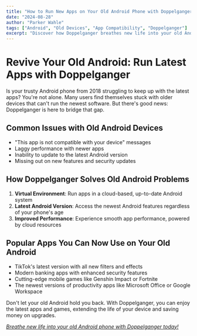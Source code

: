 ```yaml
---
title: "How to Run New Apps on Your Old Android Phone with Doppelganger"
date: "2024-08-28"
author: "Parker Wahle"
tags: ["Android", "Old Devices", "App Compatibility", "Doppelganger"]
excerpt: "Discover how Doppelganger breathes new life into your old Android phone, allowing you to run the latest apps and games despite outdated hardware."
---
```


# Revive Your Old Android: Run Latest Apps with Doppelganger

Is your trusty Android phone from 2018 struggling to keep up with the latest apps? You're not alone. Many users find themselves stuck with older devices that can't run the newest software. But there's good news: Doppelganger is here to bridge that gap.

## Common Issues with Old Android Devices

- "This app is not compatible with your device" messages
- Laggy performance with newer apps
- Inability to update to the latest Android version
- Missing out on new features and security updates

## How Doppelganger Solves Old Android Problems

1. **Virtual Environment**: Run apps in a cloud-based, up-to-date Android system
2. **Latest Android Version**: Access the newest Android features regardless of your phone's age
3. **Improved Performance**: Experience smooth app performance, powered by cloud resources

## Popular Apps You Can Now Use on Your Old Android

- TikTok's latest version with all new filters and effects
- Modern banking apps with enhanced security features
- Cutting-edge mobile games like Genshin Impact or Fortnite
- The newest versions of productivity apps like Microsoft Office or Google Workspace

Don't let your old Android hold you back. With Doppelganger, you can enjoy the latest apps and games, extending the life of your device and saving money on upgrades.

[_Breathe new life into your old Android phone with Doppelganger today!_](/)
